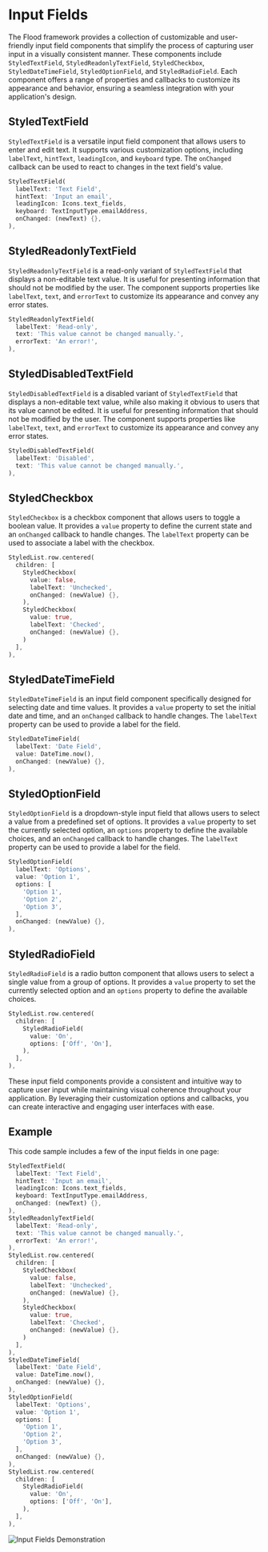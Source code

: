 # Input Fields

The Flood framework provides a collection of customizable and user-friendly input field components that simplify the process of capturing user input in a visually consistent manner. These components include `StyledTextField`, `StyledReadonlyTextField`, `StyledCheckbox`, `StyledDateTimeField`, `StyledOptionField`, and `StyledRadioField`. Each component offers a range of properties and callbacks to customize its appearance and behavior, ensuring a seamless integration with your application's design.

## StyledTextField

`StyledTextField` is a versatile input field component that allows users to enter and edit text. It supports various customization options, including `labelText`, `hintText`, `leadingIcon`, and `keyboard` type. The `onChanged` callback can be used to react to changes in the text field's value.

```dart
StyledTextField(
  labelText: 'Text Field',
  hintText: 'Input an email',
  leadingIcon: Icons.text_fields,
  keyboard: TextInputType.emailAddress,
  onChanged: (newText) {},
),
```

## StyledReadonlyTextField

`StyledReadonlyTextField` is a read-only variant of `StyledTextField` that displays a non-editable text value. It is useful for presenting information that should not be modified by the user. The component supports properties like `labelText`, `text`, and `errorText` to customize its appearance and convey any error states.

```dart
StyledReadonlyTextField(
  labelText: 'Read-only',
  text: 'This value cannot be changed manually.',
  errorText: 'An error!',
),
```

## StyledDisabledTextField

`StyledDisabledTextField` is a disabled variant of `StyledTextField` that displays a non-editable text value, while also making it obvious to users that its value cannot be edited. It is useful for presenting information that should not be modified by the user. The component supports properties like `labelText`, `text`, and `errorText` to customize its appearance and convey any error states.

```dart
StyledDisabledTextField(
  labelText: 'Disabled',
  text: 'This value cannot be changed manually.',
),
```

## StyledCheckbox

`StyledCheckbox` is a checkbox component that allows users to toggle a boolean value. It provides a `value` property to define the current state and an `onChanged` callback to handle changes. The `labelText` property can be used to associate a label with the checkbox.

```dart
StyledList.row.centered(
  children: [
    StyledCheckbox(
      value: false,
      labelText: 'Unchecked',
      onChanged: (newValue) {},
    ),
    StyledCheckbox(
      value: true,
      labelText: 'Checked',
      onChanged: (newValue) {},
    )
  ],
),
```

## StyledDateTimeField

`StyledDateTimeField` is an input field component specifically designed for selecting date and time values. It provides a `value` property to set the initial date and time, and an `onChanged` callback to handle changes. The `labelText` property can be used to provide a label for the field.

```dart
StyledDateTimeField(
  labelText: 'Date Field',
  value: DateTime.now(),
  onChanged: (newValue) {},
),
```

## StyledOptionField

`StyledOptionField` is a dropdown-style input field that allows users to select a value from a predefined set of options. It provides a `value` property to set the currently selected option, an `options` property to define the available choices, and an `onChanged` callback to handle changes. The `labelText` property can be used to provide a label for the field.

```dart
StyledOptionField(
  labelText: 'Options',
  value: 'Option 1',
  options: [
    'Option 1',
    'Option 2',
    'Option 3',
  ],
  onChanged: (newValue) {},
),
```

## StyledRadioField

`StyledRadioField` is a radio button component that allows users to select a single value from a group of options. It provides a `value` property to set the currently selected option and an `options` property to define the available choices.

```dart
StyledList.row.centered(
  children: [
    StyledRadioField(
      value: 'On',
      options: ['Off', 'On'],
    ),
  ],
),
```

These input field components provide a consistent and intuitive way to capture user input while maintaining visual coherence throughout your application. By leveraging their customization options and callbacks, you can create interactive and engaging user interfaces with ease.

## Example

This code sample includes a few of the input fields in one page:

```dart
StyledTextField(
  labelText: 'Text Field',
  hintText: 'Input an email',
  leadingIcon: Icons.text_fields,
  keyboard: TextInputType.emailAddress,
  onChanged: (newText) {},
),
StyledReadonlyTextField(
  labelText: 'Read-only',
  text: 'This value cannot be changed manually.',
  errorText: 'An error!',
),
StyledList.row.centered(
  children: [
    StyledCheckbox(
      value: false,
      labelText: 'Unchecked',
      onChanged: (newValue) {},
    ),
    StyledCheckbox(
      value: true,
      labelText: 'Checked',
      onChanged: (newValue) {},
    )
  ],
),
StyledDateTimeField(
  labelText: 'Date Field',
  value: DateTime.now(),
  onChanged: (newValue) {},
),
StyledOptionField(
  labelText: 'Options',
  value: 'Option 1',
  options: [
    'Option 1',
    'Option 2',
    'Option 3',
  ],
  onChanged: (newValue) {},
),
StyledList.row.centered(
  children: [
    StyledRadioField(
      value: 'On',
      options: ['Off', 'On'],
    ),
  ],
),
```

![Input Fields Demonstration](/styled-input.png)
